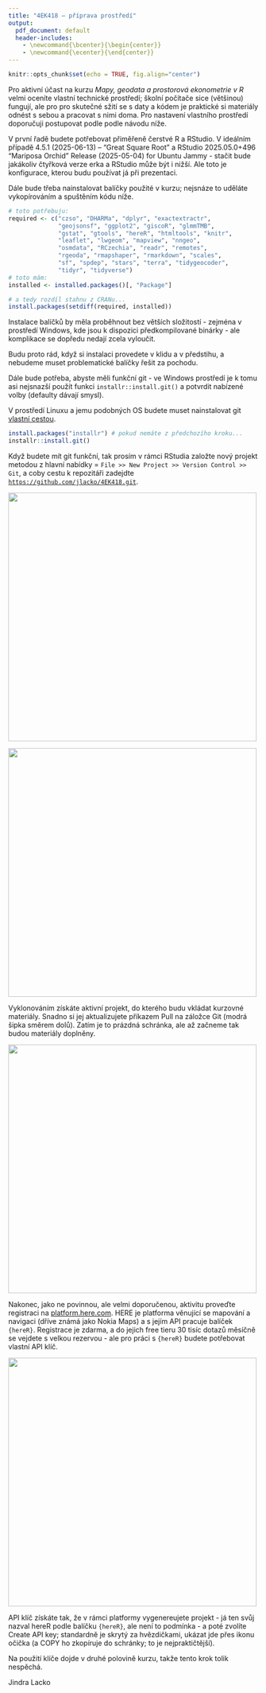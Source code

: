 ```yaml
---
title: "4EK418 – příprava prostředí"
output:
  pdf_document: default
  header-includes:
    - \newcommand{\bcenter}{\begin{center}}
    - \newcommand{\ecenter}{\end{center}}
---
```


```r
knitr::opts_chunk$set(echo = TRUE, fig.align="center")
```

Pro aktivní účast na kurzu *Mapy, geodata a prostorová ekonometrie v R* velmi oceníte vlastní technické prostředí; školní počítače sice (většinou) fungují, ale pro pro skutečné sžití se s daty a kódem je praktické si materiály odnést s sebou a pracovat s nimi doma. Pro nastavení vlastního prostředí doporučuji postupovat podle podle návodu níže.

V první řadě budete potřebovat přiměřeně čerstvé R a RStudio. V ideálním případě 4.5.1 (2025-06-13) -- "Great Square Root" a RStudio 2025.05.0+496 "Mariposa Orchid" Release (2025-05-04) for Ubuntu Jammy - stačit bude jakákoliv čtyřková verze erka a RStudio může být i nižší. Ale toto je konfigurace, kterou budu používat já při prezentaci.

Dále bude třeba nainstalovat balíčky použité v kurzu; nejsnáze to uděláte vykopírováním a spuštěním kódu níže.

```r
# toto potřebuju:
required <- c("czso", "DHARMa", "dplyr", "exactextractr",
              "geojsonsf", "ggplot2", "giscoR", "glmmTMB",
              "gstat", "gtools", "hereR", "htmltools", "knitr",
              "leaflet", "lwgeom", "mapview", "nngeo",
              "osmdata", "RCzechia", "readr", "remotes",
              "rgeoda", "rmapshaper", "rmarkdown", "scales",
              "sf", "spdep", "stars", "terra", "tidygeocoder",
              "tidyr", "tidyverse")
# toto mám:
installed <- installed.packages()[, "Package"]

# a tedy rozdíl stahnu z CRANu...
install.packages(setdiff(required, installed))
```

Instalace balíčků by měla proběhnout bez větších složitostí - zejména v prostředí Windows, kde jsou k dispozici předkompilované binárky - ale komplikace se dopředu nedají zcela vyloučit.

Budu proto rád, když si instalaci provedete v klidu a v předstihu, a nebudeme muset problematické balíčky řešit za pochodu. 

Dále bude potřeba, abyste měli funkční git - ve Windows prostředí je k tomu asi nejsnazší použít funkci `installr::install.git()` a potvrdit nabízené volby (defaulty dávají smysl).

V prostředí Linuxu a jemu podobných OS budete muset nainstalovat git [vlastní cestou](https://github.com/git-guides/install-git).

```r
install.packages("installr") # pokud nemáte z předchozího kroku...
installr::install.git() 
```

\newpage

Když budete mít git funkční, tak prosím v rámci RStudia založte nový projekt metodou z hlavní nabídky =  `File >> New Project >> Version Control >> Git`, a coby cestu k repozitáři zadejdte [`https://github.com/jlacko/4EK418.git`](https://github.com/jlacko/4EK418.git). 

\bcenter

![](images/new-project.png){width=500px}

![](images/clone-git.png){width=500px}

\ecenter

Vyklonováním získáte aktivní projekt, do kterého budu vkládat kurzovné materiály. Snadno si jej aktualizujete příkazem Pull na záložce Git (modrá šipka směrem dolů). Zatím je to prázdná schránka, ale až začneme tak budou materiály doplněny.

\bcenter

![](images/screenshot-git.png){width=500px}

\ecenter

\newpage

Nakonec, jako ne povinnou, ale velmi doporučenou, aktivitu proveďte registraci na [platform.here.com](https://platform.here.com/). HERE je platforma věnující se mapování a navigaci (dříve známá jako Nokia Maps) a s jejím API pracuje balíček `{hereR}`. Registrace je zdarma, a do jejich free tieru 30 tisíc dotazů měsíčně se vejdete s velkou rezervou - ale pro práci s `{hereR}` budete potřebovat vlastní API klíč.

\bcenter

![](images/create-api-key.png){width=500px}

\ecenter

API klíč získáte tak, že v rámci platformy vygenereujete projekt - já ten svůj nazval hereR podle balíčku `{hereR}`, ale není to podmínka - a poté zvolíte Create API key; standardně je skrytý za hvězdičkami, ukázat jde přes ikonu očička (a COPY ho zkopíruje do schránky; to je nejpraktičtější).

Na použití klíče dojde v druhé polovině kurzu, takže tento krok tolik nespěchá.

Jindra Lacko
